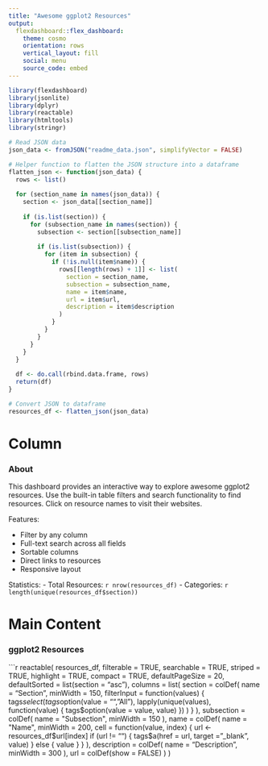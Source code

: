 ```yaml
---
title: "Awesome ggplot2 Resources"
output: 
  flexdashboard::flex_dashboard:
    theme: cosmo
    orientation: rows
    vertical_layout: fill
    social: menu
    source_code: embed
---
```


```r
library(flexdashboard)
library(jsonlite)
library(dplyr)
library(reactable)
library(htmltools)
library(stringr)

# Read JSON data
json_data <- fromJSON("readme_data.json", simplifyVector = FALSE)

# Helper function to flatten the JSON structure into a dataframe
flatten_json <- function(json_data) {
  rows <- list()
  
  for (section_name in names(json_data)) {
    section <- json_data[[section_name]]
    
    if (is.list(section)) {
      for (subsection_name in names(section)) {
        subsection <- section[[subsection_name]]
        
        if (is.list(subsection)) {
          for (item in subsection) {
            if (!is.null(item$name)) {
              rows[[length(rows) + 1]] <- list(
                section = section_name,
                subsection = subsection_name,
                name = item$name,
                url = item$url,
                description = item$description
              )
            }
          }
        }
      }
    }
  }
  
  df <- do.call(rbind.data.frame, rows)
  return(df)
}

# Convert JSON to dataframe
resources_df <- flatten_json(json_data)
```

Column {.sidebar}
=====================================

### About

This dashboard provides an interactive way to explore awesome ggplot2 resources. Use the built-in table filters and search functionality to find resources. Click on resource names to visit their websites.

Features:

- Filter by any column
- Full-text search across all fields
- Sortable columns
- Direct links to resources
- Responsive layout

Statistics:
- Total Resources: `r nrow(resources_df)`
- Categories: `r length(unique(resources_df$section))`

Main Content
=====================================

### ggplot2 Resources {.no-padding}

```r
reactable(
  resources_df,
  filterable = TRUE,
  searchable = TRUE,
  striped = TRUE,
  highlight = TRUE,
  compact = TRUE,
  defaultPageSize = 20,
  defaultSorted = list(section = "asc"),
  columns = list(
    section = colDef(
      name = "Section",
      minWidth = 150,
      filterInput = function(values) {
        tags$select(
          tags$option(value = "", "All"),
          lapply(unique(values), function(value) {
            tags$option(value = value, value)
          })
        )
      }
    ),
    subsection = colDef(
      name = "Subsection",
      minWidth = 150
    ),
    name = colDef(
      name = "Name",
      minWidth = 200,
      cell = function(value, index) {
        url <- resources_df$url[index]
        if (url != "") {
          tags$a(href = url, target = "_blank", value)
        } else {
          value
        }
      }
    ),
    description = colDef(
      name = "Description",
      minWidth = 300
    ),
    url = colDef(show = FALSE)
  )
)